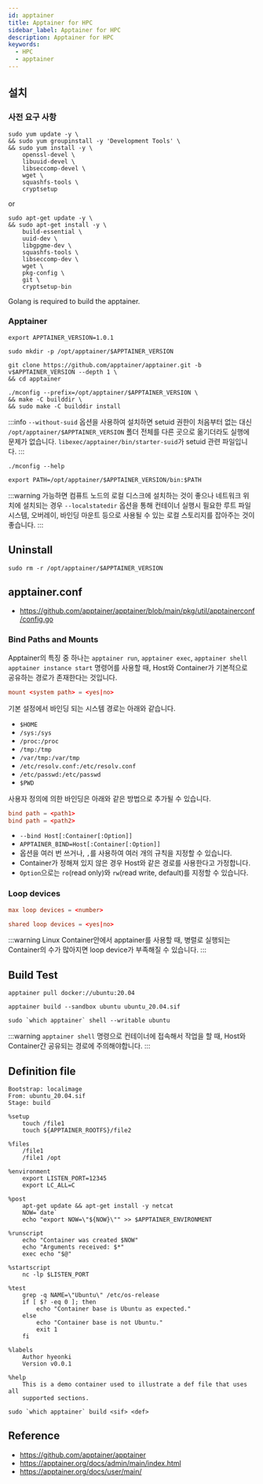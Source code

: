 ```yaml
---
id: apptainer
title: Apptainer for HPC
sidebar_label: Apptainer for HPC
description: Apptainer for HPC
keywords:
  - HPC
  - apptainer
---
```


## 설치

### 사전 요구 사항

```shell
sudo yum update -y \
&& sudo yum groupinstall -y 'Development Tools' \
&& sudo yum install -y \
    openssl-devel \
    libuuid-devel \
    libseccomp-devel \
    wget \
    squashfs-tools \
    cryptsetup
```

or

```shell
sudo apt-get update -y \
&& sudo apt-get install -y \
    build-essential \
    uuid-dev \
    libgpgme-dev \
    squashfs-tools \
    libseccomp-dev \
    wget \
    pkg-config \
    git \
    cryptsetup-bin
```

Golang is required to build the apptainer.

### Apptainer

```shell
export APPTAINER_VERSION=1.0.1
```

```shell
sudo mkdir -p /opt/apptainer/$APPTAINER_VERSION
```

```shell
git clone https://github.com/apptainer/apptainer.git -b v$APPTAINER_VERSION --depth 1 \
&& cd apptainer
```

```shell
./mconfig --prefix=/opt/apptainer/$APPTAINER_VERSION \
&& make -C builddir \
&& sudo make -C builddir install
```

:::info
`--without-suid` 옵션을 사용하여 설치하면 setuid 권한이 처음부터 없는 대신 `/opt/apptainer/$APPTAINER_VERSION` 폴더 전체를 다른 곳으로 옮기더라도 실행에 문제가 없습니다. `libexec/apptainer/bin/starter-suid`가 setuid 관련 파일입니다.
:::

`./mconfig --help`

```shell
export PATH=/opt/apptainer/$APPTAINER_VERSION/bin:$PATH
```

:::warning
가능하면 컴퓨트 노드의 로컬 디스크에 설치하는 것이 좋으나 네트워크 위치에 설치되는 경우 `--localstatedir` 옵션을 통해 컨테이너 실행시 필요한 루트 파일 시스템, 오버레이, 바인딩 마운트 등으로 사용될 수 있는 로컬 스토리지를 잡아주는 것이 좋습니다.
:::

## Uninstall

```shell
sudo rm -r /opt/apptainer/$APPTAINER_VERSION
```

## apptainer.conf

- https://github.com/apptainer/apptainer/blob/main/pkg/util/apptainerconf/config.go

### Bind Paths and Mounts

Apptainer의 특징 중 하나는 `apptainer run`, `apptainer exec`, `apptainer shell` `apptainer instance start` 명령어를 사용할 때, Host와 Container가 기본적으로 공유하는 경로가 존재한다는 것입니다.

```conf title="apptainer.conf"
mount <system path> = <yes|no>
```

기본 설정에서 바인딩 되는 시스템 경로는 아래와 같습니다.

- `$HOME`
- `/sys:/sys`
- `/proc:/proc`
- `/tmp:/tmp`
- `/var/tmp:/var/tmp`
- `/etc/resolv.conf:/etc/resolv.conf`
- `/etc/passwd:/etc/passwd`
- `$PWD`

사용자 정의에 의한 바인딩은 아래와 같은 방법으로 추가될 수 있습니다.

```conf title="apptainer.conf"
bind path = <path1>
bind path = <path2>
```

- `--bind Host[:Container[:Option]]`
- `APPTAINER_BIND=Host[:Container[:Option]]`
- 옵션을 여러 번 쓰거나, `,`를 사용하여 여러 개의 규칙을 지정할 수 있습니다.
- Container가 정해져 있지 않은 경우 Host와 같은 경로를 사용한다고 가정합니다.
- `Option`으로는 `ro`(read only)와 `rw`(read write, default)를 지정할 수 있습니다.

### Loop devices

```conf title="apptainer.conf"
max loop devices = <number>
```

```conf title="apptainer.conf"
shared loop devices = <yes|no>
```

:::warning
Linux Container안에서 apptainer를 사용할 때, 병렬로 실행되는 Container의 수가 많아지면 loop device가 부족해질 수 있습니다.
:::

## Build Test

```shell
apptainer pull docker://ubuntu:20.04
```

```shell
apptainer build --sandbox ubuntu ubuntu_20.04.sif
```

```shell
sudo `which apptainer` shell --writable ubuntu
```

:::warning
`apptainer shell` 명령으로 컨테이너에 접속해서 작업을 할 때, Host와 Container간 공유되는 경로에 주의해야합니다.
:::

## Definition file

```shell
Bootstrap: localimage
From: ubuntu_20.04.sif
Stage: build

%setup
    touch /file1
    touch ${APPTAINER_ROOTFS}/file2

%files
    /file1
    /file1 /opt

%environment
    export LISTEN_PORT=12345
    export LC_ALL=C

%post
    apt-get update && apt-get install -y netcat
    NOW=`date`
    echo "export NOW=\"${NOW}\"" >> $APPTAINER_ENVIRONMENT

%runscript
    echo "Container was created $NOW"
    echo "Arguments received: $*"
    exec echo "$@"

%startscript
    nc -lp $LISTEN_PORT

%test
    grep -q NAME=\"Ubuntu\" /etc/os-release
    if [ $? -eq 0 ]; then
        echo "Container base is Ubuntu as expected."
    else
        echo "Container base is not Ubuntu."
        exit 1
    fi

%labels
    Author hyeonki
    Version v0.0.1

%help
    This is a demo container used to illustrate a def file that uses all
    supported sections.
```

```shell
sudo `which apptainer` build <sif> <def>
```

## Reference

- https://github.com/apptainer/apptainer
- https://apptainer.org/docs/admin/main/index.html
- https://apptainer.org/docs/user/main/
